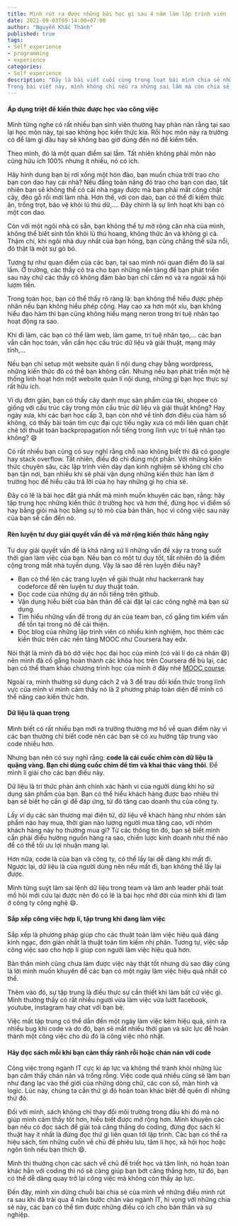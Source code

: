 ```yaml
---
title: Mình rút ra được những bài học gì sau 4 năm làm lập trình viên | Phần 2
date: 2021-09-03T09:14:00+07:00
author: "Nguyễn Khắc Thành"
published: true 
tags:
- Self_experience
- programming
- experience
categories:
- Self_experience
description: "Đây là bài viết cuối cùng trong loạt bài mình chia sẻ những kinh nghiệm của bản thân trong quá trình mình trở thành một lập trình viên như bây giờ.
Trong bài viết này, mình không chỉ nếu ra những sai lầm mà còn chia sẻ những khó khăn, cách mình cải thiện bản thân trên quãng đường 4 năm đó."
---
```



#### Áp dụng triệt để kiến thức được học vào công việc

Mình từng nghe có rất nhiều bạn sinh viên thường hay phàn nàn rằng tại sao lại học môn này, tại sao không học kiến thức kia. Rồi học môn này ra trường có để làm gì đâu hay sẽ không bao giờ  dùng đến nó để kiếm tiền.

Theo mình, đó là một quan điểm sai lầm. Tất nhiên không phải môn nào cũng hữu ích 100% nhưng ít nhiều, nó có ích.

Hãy hình dung bạn bị rơi xống một hòn đảo, bạn muốn chúa trời trao cho bạn con dao hay cái nhà? Nếu đấng toàn năng đó trao cho bạn con dao, tất nhiên bạn sẽ không thể có cái nhà ngay được mà bạn phải mất công chặt cây, đẽo gỗ rồi mới làm nhà. Hơn thế, với con dao, bạn có thể đi kiếm thức ăn, trồng trọt, bảo vệ khỏi lũ thú dữ,.... Đây chính là sự linh hoạt khi bạn có một con dao.

Còn với một ngôi nhà có sẵn, bạn không thể tự mở rộng căn nhà của mình, không thể biết sinh tồn khỏi lũ thú hoang, không thức ăn và không gì cả. Thậm chí, khi ngôi nhà duy nhất của bạn hỏng, bạn cũng chẳng thể sửa nổi, đó thật là một sự gò bó.

Tương tự như quan điểm của các bạn, tại sao mình nói quan điểm đó là sai lầm. Ở trường, các thầy cô tra cho bạn những nền tảng để bạn phát triển sau này chứ các thầy cô không đảm bảo bạn chỉ cầm nó và ra ngoài xã hội lượm tiền.

Trong toán học, bạn có thể thấy rõ ràng là: bạn không thể hiểu được phép nhân nếu bạn không hiểu phép cộng. Hay cao xa hơn một xíu, bạn không hiểu đạo hàm thì bạn cũng không hiểu mạng neron trong trí tuệ nhân tạo hoạt động ra sao.

Khi đi làm, các bạn có thể làm web, làm game, trí tuệ nhân tạo,... các bạn vẫn cần học toán, vẫn cần học cấu trúc dữ liệu và giải thuật, mạng máy tính,...

Nếu bạn chỉ setup một website quản lí nội dung chạy bằng wordpress, những kiến thức đó có thể bạn không cần. Nhưng nếu bạn phát triển một hệ thống linh hoạt hơn một website quản lí nội dung, những gì bạn học thực sự rất hữu ích.

Ví dụ đơn giản, bạn có thấy cây danh mục sản phẩm của tiki, shopee có giống với cấu trúc cây trong môn cấu trúc dữ liệu và giải thuật không? Hay ngày xưa, khi các bạn học cấp 3, bạn còn nhớ về tính đơn điệu của hàm số không, có thấy bài toán tìm cực đại cực tiểu ngày xưa có mối liên quan chặt chẽ tới thuật toán backpropagation nổi tiếng trong lĩnh vực trí tuệ nhân tạo không? :smile:

Có rất nhiều bạn cũng có suy nghĩ rằng chỗ nào không biết thì đã có google hay stack overflow. Tất nhiên, điều đó chỉ đúng một phần. Với những kiến thức chuyên sâu, các lập trình viên dày dạn kinh nghiệm sẽ không chỉ cho bạn tận nơi, bạn nhiều khi sẽ phải vận dụng những kiến thức hàn lâm ở trường học để hiểu câu trả lời của họ hay những gì họ chia sẻ.

Đây có lẽ là bài học đắt giá nhất mà mình muốn khuyên các bạn, rằng: hãy tập trung học những kiến thức ở trường học và hơn thế, đừng học vì điểm số hay bằng giỏi mà học bằng sự tò mò của bản thân, học vì công việc sau này của bạn sẽ cần đến nó.


#### Rèn luyện tư duy giải quyết vấn đề  và mở rộng kiến thức hằng ngày

Tư duy giải quyết vấn đề là khả năng xử lí những vấn đề xảy ra trong suốt thời gian làm việc của bạn. Nếu bạn có một tư duy tốt, tất nhiên đó là điểm cộng trong mắt nhà tuyển dụng. Vậy là sao để rèn luyện điều này?

- Bạn có thể lên các trang luyện về giải thuật như hackerrank hay codeforce để rèn luyện tư duy thuật toán.
- Đọc code của những dự án nổi tiếng trên github.
- Vận dụng hiểu biết của bản thân để cài đặt lại các công nghệ mà bạn sử dụng.
- Tìm hiểu những vấn đề trong dự án của team bạn, cố gắng tìm kiếm vấn đề  tồn tại trong nó để cải thiện.
- Đọc blog của những lập trình viên có nhiều kinh nghiệm, học thêm các kiến thức trên các nền tảng MOOC như Coursera hay edx.

Nói thật là mình đã bỏ dở việc học đại học của mình (có vài lí do cá nhân :smile:) nên mình đã cố gắng hoàn thành các khóa học trên Coursera đề bù lại, các bạn có thể tham khảo chương trình học của mình ở đây nhé [MOOC course](https://github.com/magiskboy/mooc).

Ngoài ra, mình thường sử dụng cách 2 và 3 để trau dồi kiến thức trong lĩnh vực của mình vì mình cảm thấy nó là 2 phương pháp toàn diện để mình có thể nâng cao kiến thức hơn.


#### Dữ liệu là quan trọng

Mình biết có rất nhiều bạn mới ra trường thường mơ hồ về quan điểm này vì các bạn thường chỉ biết code nên các bạn sẽ có xu hướng tập trung vào code nhiều hơn.

Nhưng bạn nên có suy nghĩ rằng: **code là  cái cuốc chim còn dữ liệu là quặng vàng. Bạn chỉ dùng cuốc chim để tìm và khai thác vàng thôi**. Để mình lí giải cho các bạn điều này.

Dữ liệu là tri thức phản ánh chính xác hành vi của người dùng khi họ sử dụng sản phẩm của bạn. Bạn có thể hiểu khách hàng được bao nhiêu thì bạn sẽ biết họ cần gì để đáp ứng, từ đó tăng cao doanh thu của công ty.

Lấy ví dụ các sàn thương mại điện tử, dữ liệu về khách hàng như nhóm sản phẩm nào hay mua, thời gian nào lượng người mua tăng cao, với nhóm khách hàng này họ thường mua gì? Từ các thông tin đó, bạn sẽ biết mình cần phải điều hướng nguồn hàng ra sao, chiến lược kinh doanh như thế nào để có thể tối ưu lợi nhuận mang lại. 

Hơn nữa, code là của bạn và công ty, có thể lấy lại dễ dàng khi mất đi. Ngược lại, dữ liệu là của người dùng nên nếu mất đi, bạn không thể lấy lại được.

Mình từng suýt làm sai lệnh dữ liệu trong team và làm anh leader phải toát mồ hôi mới cứu lại được nên đó có lẽ là bài học nhớ đời của mình khi đi làm ở công ty công nghệ :smile:.


#### Sắp xếp công việc hợp lí, tập trung khi đang làm việc

Sắp xếp là phương pháp giúp cho các thuật toán làm việc hiệu quả đáng kinh ngạc, đơn giản nhất là thuật toán tìm kiếm nhị phân. Tương tự, việc sắp công việc sao cho hợp lí giúp con người làm việc hiệu quả hơn.

Bản thân mình cũng chưa làm được việc này thật tốt nhưng dù sao đây cũng là lời mình muốn khuyên để các bạn có một ngày làm việc hiệu quả nhất có thể.

Thêm vào đó, sự tập trung là điều thực sự cần thiết khi làm bất cứ  việc gì. Mình thường thấy có rất nhiều người vừa làm việc vừa lướt facebook, youtube, instagram hay chat với bạn bè.

Việc mất tập trung có thể dẫn đến một ngày làm việc kém hiệu quả, sinh ra nhiều bug khi code và do đó, bạn sẽ mất nhiều thời gian và sức lực để hoàn thành một công việc cho dù đó là công việc nhỏ nhặt. 


#### Hãy đọc sách mỗi khi bạn cảm thấy rảnh rỗi hoặc chán nản với code 

Công việc trong ngành IT cực kì áp lực và không thể tránh khỏi những lúc bạn cảm thấy chán nản và trống rỗng. Việc code quá nhiều cũng sẽ làm bạn như đang lạc vào thế giới của những dòng chữ, các con số, màn hình và logic. Lúc này, chúng ta cần thứ gì đó hoàn toàn khác biệt để quên đi những thứ đó.

Đối với mình, sách không chỉ thay đổi môi trường trong đầu khi đó mà nó giúp mình cảm thấy tốt hơn, hiểu biết được mở rộng hơn. Mình khuyên các bạn nếu có đọc sách để giải toả căng thẳng do coding, đừng đọc sách kĩ thuật hay ít nhất là đừng đọc thứ gì liên quan tới lập trình. Các bạn có thể ra hiệu sách, tìm những cuốn về chủ đề phiêu lưu, tâm lí học, xã hội học hoặc ngôn tình nếu bạn thích :smile:.

Mình thì thường chọn các sách về chủ đề triết học và tâm linh, nó hoàn toàn khác hẳn với coding thì nó sẽ càng giúp bạn bớt căng thẳng hơn, từ đó, bạn có thể dễ dàng quay trở lại công việc mà không còn thấy áp lực.


Đến đây, mình xin dừng chuỗi bài chia sẻ của mình về những điều mình rút ra sau khi đã trải qua 4 năm bước chân vào ngành IT, hi vọng với những chia sẻ này, các bạn có thể tìm được những điều có ích cho bản thân và sự nghiệp.
